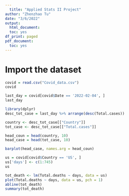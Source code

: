 ```yaml
---
  title: "Applied Stats II Project"
author: "Zhenzhao Tu"
date: "3/6/2022"
output:
  html_document:
  toc: yes
df_print: paged
pdf_document:
  toc: yes
---
```


# Import the dataset

```r
covid = read.csv("Covid_data.csv")
covid
```

```r
last_day = covid[covid$Date == '2022-02-04', ]
last_day
```

```r
library(dplyr)
desc_tot_case = last_day %>% arrange(desc(Total.cases))

country <- desc_tot_case[["Country"]]
tot_case <- desc_tot_case[["Total.cases"]]

head_coun = head(country, 10)
head_case = head(tot_case, 10)

barplot(head_case, names.arg = head_coun)

```

```r
us = covid[covid$Country == 'US', ]
us['days'] <- c(1:745)
us
``` 

```r
tot_death <- lm(Total.deaths ~ days, data = us)
plot(Total.deaths ~ days, data = us, pch = 1)
abline(tot_death)
summary(tot_death)
``` 
